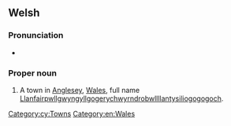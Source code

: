 ==Welsh==

===Pronunciation===
* {{a|cy-N}} {{IPA|cy|[ɬanvair​pʊɬˌɡwɨ̞ŋɡɨ̞ɬ]}}

===Proper noun===
{{en-proper noun}}

# A town in [[Anglesey]], [[Wales]], full name [[Llanfairpwllgwyngyllgogerychwyrndrobwllllantysiliogogogoch]].

[[Category:cy:Towns]]
[[Category:en:Wales]]